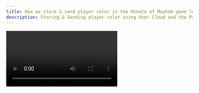 ```yaml
---
title: How we store & send player color in the Minute of Mayhem game lobby
description: Storing & Sending player color using User Cloud and the Party system in the Minute of Mayhem game lobby
---
```





<Video url={changingRobotColorUrl} />

This documentation will explain how we save, load and change player color in Minute of Mayhem, starting with how player preferences are stored at run time and then made persistent by saving and loading them with User Cloud and finally how that color is sent to other players via the party system.

It is designed to read while you have the Minute of Mayhem example project open as are reference.

## Overview
The documentation below refers to the following assets and systems
#### Assets
- **Player Preferences:** `Content\Redpoint\Game\Player\PlayerPreferences.uasset`
- **Minute Game Instance:** `Content\Redpoint\MinuteGameInstance.uasset`
- **Player Preferences Screen:** `Content\Redpoint\MainMenu\Screens\PlayerPreferences\PlayerPreferencesScreen.uasset`
- **DefaultEngine.ini** `Redpoint\MinuteOfMayhem\Config\DefaultEngine.ini`
- **Main Menu Lobby Slot:** `Content\Redpoint\MainMenu\Screens\Lobby\MainMenuLobbySlot.uasset`
- **Main Menu Player Preview** `Content\Redpoint\MainMenu\MainMenuPlayerPreview.uasset`
- **Lobby Screen** `Content\Redpoint\MainMenu\Screens\Lobby\W_LobbyScreen.uasset`
#### Systems
- Saving and loading is done with [user cloud](./../../ossv1/user_cloud/reading.mdx)
- Colors are sent to other players as [party data](./../../ossv1/parties/data.mdx) using the party system
- Player preferences are stored in a `USaveGame` object from Unreal Engine's [Save Game](https://dev.epicgames.com/documentation/en-us/unreal-engine/saving-and-loading-your-game-in-unreal-engine) system
- The **player preferences**  object is stored in a variable on **minute game instance** which is a `UGameInstance` from Unreal Engine's [Game Instance](https://dev.epicgames.com/documentation/en-us/unreal-engine/API/Runtime/Engine/Engine/UGameInstance) system

## Storing player color at runtime
When a player chooses a color they expect the game to keep track of that color, in this example we created a blueprint called **player preferences** which inherits from `USaveGame` to store that data in a format that is easy to save and load.

In order for **player preferences** to persist between maps it will need to be stored somewhere that it won't be unloaded as part of changing maps and do that with **minute game instance** which inherits from `UGameInstance`.

## Loading player color at login

**User cloud** allows for data to be saved by file name, which can be used for logically separating data for example save slots or storing different types of data in different file names. In this example we serialized **player preferences** and save it in a file called 'PlayerCharacterDataFileName'.

For more info see the [user cloud](./../../ossv1/user_cloud/reading.mdx) documentation and [Saving User Cloud data files](#saving-user-cloud-data-files) below for more details about how **player preferences** is serialized.

**Bonus note:** The text 'PlayerCharacterDataFileName' is stored inside of a variable to avoid any accidental typos which would unexpectedly save or load data from an incorrect save file name.

### Preloading User Cloud data files
Usually you will need to run `Enumerate User File` to load / open the latest version of the current user files and then call `Read User File` before finally reading the contents with `Get File Contents`.

![Enumerate User File example](img/enumerate-user-file.png)

However preloading **user cloud** data files allows us to skip the `Enumerate User File` and `Read User File` step as that will be done as part of preloading. 

Preloading can be configured by editing DefaultEngine.ini and adding `!PrecachePlayerDataStorageFiles` to the `[EpicOnlineServices]` section, repeat **line 140** below for as many file names as you would like to preload (for example change 'PlayerCharacterDataFileName' to the file name that you would like to preload).

**DefaultEngine.ini** `Redpoint\MinuteOfMayhem\Config\DefaultEngine.ini` ![A screenshot of DefaultEngine.ini showing how PrecachePlayerDataStorageFiles can be used to precache user cloud player data files](./img/precache-player-data-storage-files.png)

### Initialize Minute Game Instance
Minute game instance has an initialize step triggered by `Event Init` which sets up the following:

1. A new instance of **player preferences** is created and stored in **Minute Game Instance's** player preferences variable
2. `On Login Complete` is bound to the `online identity system's` OnLoginComplete event
3. `On Login Complete` should be called if the player is already logged in as playing in-editor with Login before play-in-editor enable means the player is already logged in and `On Login Complete` will not be triggered

**Minute Game Instance** `Event Init` <Blueprint height="400px" blueprint={bpMGIInitialise} />

### Reading Player Preferences from User Cloud data files

The initialization logic above should guarantee that `On Login Complete` is triggered exactly once after the player is logged and the cloud data files contents.

We then use `Get File Contents` and `Read File Data As Save Game` to read **player preferences**. This leaves us with a `USaveGame` object which we cast to a `Player Preferences` object and set to the **player preferences** variable on **Minute Game Instance** .

**Note:** The `Enumerate User File` and `Read User File` steps are skipped as we have ([preloaded the player's cloud data files in the previous step](#preloading-user-cloud-data-files)).

We then send the player's color to their party now that **player preferences** is ready to use. 

**Minute Game Instance** `On Login Complete` <Blueprint height="400px" blueprint={bpMGIOnLoginComplete} />

### Saving User Cloud data files

**Player preferences** are serialized with `Create File Data from Save Game` and then save it into a file called 'PlayerCharacterDataFileName' using the asynchronous task `WriteUserFile`.

**Minute Game Instance** `Save Player Preferences to Cloud in Background` <Blueprint height="400px" blueprint={bpMGISavePlayerPreferencesToCloudInBackground} />

## Selecting player color

![A screenshot of red, green and blue buttons that the player can use to change the player's color](./img/color-choices.png)

The red, green and blue buttons are located in the **player preferences screen** and they each trigger the `Change Player Color` event in **minute game instance** with their respective colors.

**Player Preferences Screen** <Blueprint height="400px" blueprint={bpPlayerPreferencesScreen} />

## Handling Change Player Color events

The player's color is changed with `Change Player Color` in **minute game instance**. First the `Robot Color` variable in **player preferences** is set the new player color and then `Save Player Preferences to Cloud in Background` is executed to save the new color to **user cloud** followed by `Send Player Color To Party` to send the new color to party members.

**Minute Game Instance** `Change Player Color` <Blueprint height="400px" blueprint={bpMGIChangePlayerColor} />

## Sending player color to party
`Send Player Color To Party` uses the **party system** to send data to party member as **party member data**. 

See [managing party data](./../../ossv1/parties/data.mdx) documentation for more info.

### Overview

There are three logical steps to `Send Player Color To Party`.
1. Get a reference to the player's party member data
2. Update the player's party data with the new color
3. Send the updated **party member data** to the party

### Get party member data

`Get Player Controller` is used to get a reference to the player controller which is then used to get a reference to the **local player subsystem**, which then uses `Get Primary Party` to get a reference to the player's primary party.

The party ID is then used to get the player's member data using `Get Party Member Data` and then finally a modifiable version of party data can be created with `Create Modifiable Party Data` which we will use in the next step to modify the player's **party member data**.

![A screenshot of blueprint nodes that are used to get a modifiable version of party data](./img/mod-party-data.png)

### Update party member data

**Party member data** is stored as key / value pairs with a `string` as the key, and `variant data` as the value. `Variant data` can only store **Boolean** (true/false), **Double** (a decimal number with double as many decimal places as a float), **Int64** (a very large whole number), or a **String** (text) values.

![A screenshot of valid data types that can be set with party member data](./img/varient-data.png)

Since the `Linear Color` variable can not be directly sent via **party member data** we must instead send the red, green and blue values as separate `variant data` variables. First we convert the red, green and blue color channels from the `Linear Color` to floats and then to doubles so that they can be stored in the player's party data as **PlayerColorR**, **PlayerColorG**, and **PlayerColorB** string keys.

![A screenshot of blueprint nodes that are used to modify the player's party member data](./img/change-color.png)

### Send party member data

Now that the player's **party member data** has been modified it is sent to the party by executing `Update Party Member Data`, you can see where that happens at the very last node in the full blueprint below.

### Full Blueprint

**Minute Game Instance** `Send Player Color To Party` <Blueprint height="600px" scale={(-4)} blueprint={bpMGISendPlayerColorToParty} />

## Receiving player color

This section covers reading player color from **party member data** and updating the player preview with that color.

### Lobby Slot & Player Preview structure

Lobby players are represented by **Main Menu Player Preview** which are child blueprint actors of **Main Menu Lobby Slot** and allow for player models to be set as visible or hidden as players leave and join the player's party.

Note: **Main Menu Lobby Slot** blueprint actors inherit from `ARedpointPartyMember` to receive events when party member changes.

![A screenshot of the outliner that shows the structure of lobby slots and player previews to represent players in the party](./img/main-menu-lobby-slot-and-player-preview.png)

### Party Member Changed event

Party member changed events are triggered whenever a member of the player's party joins, leaves or when their **party member data** changes. For instance it is triggered each time any party member executes `Update Party Member Data` from the [Sending player color to party](#sending-player-color-to-party) step above.

### Set Player Preview to visible or hidden as required

The first section of **Main Menu Player Preview's** `Event PartyMemberChanged` sets the player model to visible or hidden depending on if there is **party member data** for that party slot (for example if there is a player in that slot).
![A screenshot of the Main Menu Player Preview blueprint which shows changing player model visibility](./img/set-player-visibility.png)

### Set Players to ready or not ready
If the player is visible we then set if the player is ready or not and if they are the party leader
![A screenshot of the Main Menu Player Preview blueprint which shows leader and ready information being set](./img/set-player-ready-state.png)

### Deserialize player color
After that we turn the red, green and blue doubles from **party member data** are turned back into a linear color ready to be used to be used on the player preview model  
![A screenshot of the Main Menu Player Preview blueprint which shows red green and blue variables being reconstructed into a linear color variable](./img/set-player-color-if-a-color-exists.png)

### Set the model color
And finally the last step is to set the color of the player preview model

**Main Menu Player Preview** `Set Color` <Blueprint height="340px" blueprint={bpMainMenuPlayerPreview} />

### Full Blueprint
**Main Menu Lobby Slot** `Event PartyMemberChanged` <Blueprint height="600px" blueprint={bpMainMenuLobbySlot} />

Thanks for following along and let us know if this was helpful!
